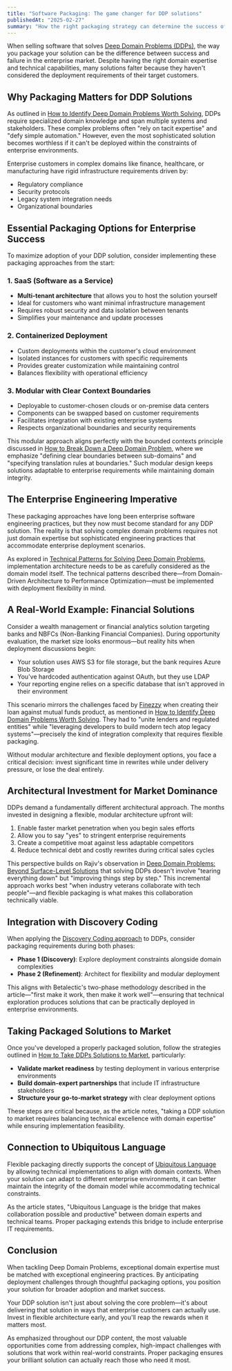 ```yaml
---
title: "Software Packaging: The game changer for DDP solutions"
publishedAt: "2025-02-27"
summary: "How the right packaging strategy can determine the success of Deep Domain Problem solutions in enterprise environments, with practical approaches for maximizing adoption."
---
```


When selling software that solves [Deep Domain Problems (DDPs)](/blog/deep-domain-problems), the way you package your solution can be the difference between success and failure in the enterprise market. Despite having the right domain expertise and technical capabilities, many solutions falter because they haven't considered the deployment requirements of their target customers.

## Why Packaging Matters for DDP Solutions

As outlined in [How to Identify Deep Domain Problems Worth Solving](/blog/how-to-identify-deep-domain-problems-worth-solving), DDPs require specialized domain knowledge and span multiple systems and stakeholders. These complex problems often "rely on tacit expertise" and "defy simple automation." However, even the most sophisticated solution becomes worthless if it can't be deployed within the constraints of enterprise environments.

Enterprise customers in complex domains like finance, healthcare, or manufacturing have rigid infrastructure requirements driven by:

- Regulatory compliance
- Security protocols
- Legacy system integration needs
- Organizational boundaries

## Essential Packaging Options for Enterprise Success

To maximize adoption of your DDP solution, consider implementing these packaging approaches from the start:

### 1. SaaS (Software as a Service)

- **Multi-tenant architecture** that allows you to host the solution yourself
- Ideal for customers who want minimal infrastructure management
- Requires robust security and data isolation between tenants
- Simplifies your maintenance and update processes

### 2. Containerized Deployment

- Custom deployments within the customer's cloud environment
- Isolated instances for customers with specific requirements
- Provides greater customization while maintaining control
- Balances flexibility with operational efficiency

### 3. Modular with Clear Context Boundaries

- Deployable to customer-chosen clouds or on-premise data centers
- Components can be swapped based on customer requirements
- Facilitates integration with existing enterprise systems
- Respects organizational boundaries and security requirements

This modular approach aligns perfectly with the bounded contexts principle discussed in [How to Break Down a Deep Domain Problem](/blog/how-to-break-down-a-deep-domain-problem), where we emphasize "defining clear boundaries between sub-domains" and "specifying translation rules at boundaries." Such modular design keeps solutions adaptable to enterprise requirements while maintaining domain integrity.

## The Enterprise Engineering Imperative

These packaging approaches have long been enterprise software engineering practices, but they now must become standard for any DDP solution. The reality is that solving complex domain problems requires not just domain expertise but sophisticated engineering practices that accommodate enterprise deployment scenarios.

As explored in [Technical Patterns for Solving Deep Domain Problems](/blog/technical-patterns-for-solving-deep-domain-problems), implementation architecture needs to be as carefully considered as the domain model itself. The technical patterns described there—from Domain-Driven Architecture to Performance Optimization—must be implemented with deployment flexibility in mind.

## A Real-World Example: Financial Solutions

Consider a wealth management or financial analytics solution targeting banks and NBFCs (Non-Banking Financial Companies). During opportunity evaluation, the market size looks enormous—but reality hits when deployment discussions begin:

- Your solution uses AWS S3 for file storage, but the bank requires Azure Blob Storage
- You've hardcoded authentication against OAuth, but they use LDAP
- Your reporting engine relies on a specific database that isn't approved in their environment

This scenario mirrors the challenges faced by [Finezzy](https://finezzy.com) when creating their loan against mutual funds product, as mentioned in [How to Identify Deep Domain Problems Worth Solving](/blog/how-to-identify-deep-domain-problems-worth-solving). They had to "unite lenders and regulated entities" while "leveraging developers to build modern tech atop legacy systems"—precisely the kind of integration complexity that requires flexible packaging.

Without modular architecture and flexible deployment options, you face a critical decision: invest significant time in rewrites while under delivery pressure, or lose the deal entirely.

## Architectural Investment for Market Dominance

DDPs demand a fundamentally different architectural approach. The months invested in designing a flexible, modular architecture upfront will:

1. Enable faster market penetration when you begin sales efforts
2. Allow you to say "yes" to stringent enterprise requirements
3. Create a competitive moat against less adaptable competitors
4. Reduce technical debt and costly rewrites during critical sales cycles

This perspective builds on Rajiv's observation in [Deep Domain Problems: Beyond Surface-Level Solutions](/blog/deep-domain-problems) that solving DDPs doesn't involve "tearing everything down" but "improving things step by step." This incremental approach works best "when industry veterans collaborate with tech people"—and flexible packaging is what makes this collaboration technically viable.

## Integration with Discovery Coding

When applying the [Discovery Coding approach](/blog/discovery-coding-in-ddp) to DDPs, consider packaging requirements during both phases:

- **Phase 1 (Discovery)**: Explore deployment constraints alongside domain complexities
- **Phase 2 (Refinement)**: Architect for flexibility and modular deployment

This aligns with Betalectic's two-phase methodology described in the article—"first make it work, then make it work well"—ensuring that technical exploration produces solutions that can be practically deployed in enterprise environments.

## Taking Packaged Solutions to Market

Once you've developed a properly packaged solution, follow the strategies outlined in [How to Take DDPs Solutions to Market](/blog/how-to-take-ddps-solutions-to-market), particularly:

- **Validate market readiness** by testing deployment in various enterprise environments
- **Build domain-expert partnerships** that include IT infrastructure stakeholders
- **Structure your go-to-market strategy** with clear deployment options

These steps are critical because, as the article notes, "taking a DDP solution to market requires balancing technical excellence with domain expertise" while ensuring implementation feasibility.

## Connection to Ubiquitous Language

Flexible packaging directly supports the concept of [Ubiquitous Language](/blog/ubiquitous-language-the-foundation-for-solving-deep-domain-problems) by allowing technical implementations to align with domain contexts. When your solution can adapt to different enterprise environments, it can better maintain the integrity of the domain model while accommodating technical constraints.

As the article states, "Ubiquitous Language is the bridge that makes collaboration possible and productive" between domain experts and technical teams. Proper packaging extends this bridge to include enterprise IT requirements.

## Conclusion

When tackling Deep Domain Problems, exceptional domain expertise must be matched with exceptional engineering practices. By anticipating deployment challenges through thoughtful packaging options, you position your solution for broader adoption and market success.

Your DDP solution isn't just about solving the core problem—it's about delivering that solution in ways that enterprise customers can actually use. Invest in flexible architecture early, and you'll reap the rewards when it matters most.

As emphasized throughout our DDP content, the most valuable opportunities come from addressing complex, high-impact challenges with solutions that work within real-world constraints. Proper packaging ensures your brilliant solution can actually reach those who need it most.
